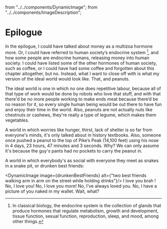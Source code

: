   from "../../components/DynamicImage";
  from "../../components/ImageDescription";

# Epilogue

In the epilogue, I could have talked about money as a multizoa
hormone more. Or, I could have referred to human society’s
endocrine system [^1], and how some people are endocrine humans,
releasing money into human society. I could have listed some of
the other hormones of human society, such as coffee, or I could
have had some coffee and forgotten about this chapter
altogether, but no. Instead, what I want to close off with is what
my version of the ideal world would look like. That, and peanuts.

The ideal world is one in which no one does repetitive labour,
because all of that type of work would be done by robots who love
that stuff, and with that there'd be no more people working to
make ends meat because there’d be no reason for it, so every
single human being would be out there to have fun and enjoy their
time in the world. Also, peanuts are not actually nuts like
chestnuts or cashews, they're really a type of legume, which
makes them vegetables.

A world in which worries like hunger, thirst, lack of shelter is so
far from everyone's minds, it's only talked about in history
textbooks. Also, someone once pushed a peanut to the top of
Pike’s Peak (14,100 feet) using his nose in 4 days, 23 hours, 47
minutes and 3 seconds. Why? We can only assume it's because
the guy's pants had no pockets to carry the peanut in.

A world in which everybody's as social with everyone they meet
as snakes in a snake pit, or drunken best friends:

<DynamicImage image={drunkenBestFriends} alt={"two best friends walking arm in arm on the street while holding drinks"}/>
<ImageDescription>
  I love you brah ! No, I love you! No, I love you more! No, I've
  always loved you. No, I have a picture of you naked in my wallet.
  Wait, what?
</ImageDescription>

[^1]:
    In classical biology, the endocrine system is the collection of glands
    that produce hormones that regulate metabolism, growth and
    development, tissue function, sexual function, reproduction, sleep,
    and mood, among other things.
